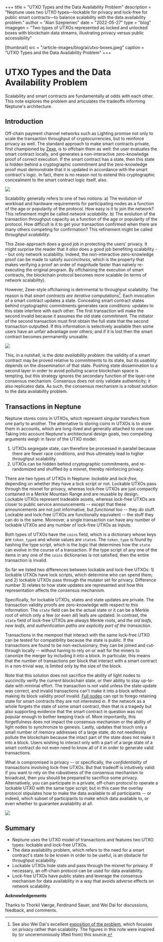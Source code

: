 +++
title = "UTXO Types and the Data Availability Problem"
description = "Neptune uses two UTXO types—lockable for privacy and lock-free for public smart contracts—to balance scalability with the data availability problem."
author = "Alan Szepieniec"
date = "2022-05-27"
type = "blog"
imagegen = "Two types of UTXOs represented as locked and unlocked boxes with blockchain data streams, illustrating privacy versus public accessibility"

[thumbnail]
src = "/article-images/blog/ai/utxo-boxes.jpeg"
caption = "UTXO Types and the Data Availability Problem"
+++


# UTXO Types and the Data Availability Problem

Scalability and smart contracts are fundamentally at odds with each other. This note explores the problem and articulates the tradeoffs informing Neptune's architecture.

## Introduction

Off-chain payment channel networks such as Lighting promise not only to scale the transaction throughput of cryptocurrencies, but to reinforce privacy as well. The standard approach to make smart contracts private, first championed by [Zexe](https://eprint.iacr.org/2018/962.pdf), is to offchain them as well: the user evaluates the smart contract locally, and generates a non-interactive zero-knowledge proof of correct execution. If the smart contract has a state, then this state is hidden behind a cryptographic commitment and the zero-knowledge proof must demonstrate that it is updated in accordance with the smart contract's logic. In fact, there is no reason not to extend this cryptographic concealment to the smart contract logic itself, also.

![](/article-images/blog/zexe-style.svg)

Scalability generally refers to one of two notions:
 a) The evolution of workload and hardware requirements for participating nodes as a function of the age or popularity of the protocol. How easy is it to join the network? This refinement might be called *network scalability*.
 b) The evolution of the transaction throughput capacity as a function of the age or popularity of the protocol. How difficult is it to get your transaction confirmed when there are many others competing for confirmation? This refinement might be called *throughput scalability*.

This Zexe-approach does a good job in protecting the users' privacy. It might surprise the reader that it *also* does a good job benefiting scalability -- but only network scalability. Indeed, the non-interactive zero-knowledge proof can be made to satisfy *succinctness*, which is the property that makes verifying a proof an order of magnitude faster than naïvely re-executing the original program. By offchaining the execution of smart contracts, the blockchain protocol becomes more scalable (in terms of network scalability).

However, Zexe-style offchaining is detrimental to throughput scalability. The reason is that *smart contracts are iterative computations*[^1]. Each invocation of a smart contract updates a state. Concealing smart contract states behind cryptographic commitments generates race conditions: updates to this state interfere with each other. The first transaction will make the second invalid because it assumes the old state commitment. The initiator of the second transaction must first obtain the full state that the second transaction outputted. If this information is selectively available then some users have an unfair advantage over others; and if it is lost then the smart contract becomes permanently unusable.

![](/article-images/blog/iterative-functions.svg)

This, in a nutshell, is the *data availability problem*: the validity of a smart contract may be proved relative to commitments to its state, but its *usability* depends on the dissemination of that state. Pushing state dissemination to a second layer in order to avoid polluting scarce blockchain space is tempting, but this strategy ignores the secondary function of the layer-one consensus mechanism. Consensus does not only validate authenticity; it also replicates data. As such, the consensus mechanism is a robust solution to the data availability problem.

## Transactions in Neptune

Neptune stores coins in UTXOs, which represent singular transfers from one party to another. The alternative to storing coins in UTXOs is to store them in accounts, which are long-lived and generally attached to one user. Taking into account Neptune's architectural design goals, two compelling arguments weigh in favor of the UTXO model:
 1. UTXOs segregate state, can therefore be processed in parallel because there are fewer race conditions, and thus ultimately lead to higher throughput scalability.
 2. UTXOs can be hidden behind cryptographic commitments, and re-randomized and shuffled by a mixnet, thereby reinforcing privacy.

There are two types of UTXOs in Neptune: *lockable* and *lock-free*, depending on whether they have a lock script or not. Lockable UTXOs pass through the mixnet for privacy, whereas lock-free UTXOs are just compactly contained in a Merkle Mountain Range and are reusable by design. Lockable UTXOs represent tradeable assets, whereas lock-free UTXOs are closer to public service announcements -- except that these announcements are not just informative, but *functional* too -- they *do* stuff. Lockable and lock-free UTXOs are functionally equivalent -- the stuff they can do is the same. Moreover, a single transaction can have any number of lockable UTXOs and any number of lock-free UTXOs as inputs.

Both types of UTXOs have the `coins` field, which is a dictionary whose keys are `token_type`s and whose values are `state`s. The `token_type` is found by hashing the type script, which is the logic that determines how the `state` can evolve in the course of a transaction. If the type script of any one of the items in any one of the `coins` dictionaries is not satisfied, then the entire transaction is invalid. 

So far we listed two differences between lockable and lock-free UTXOs: 1) lockable UTXOs have lock scripts, which determine who can spend them; and 2) lockable UTXOs pass through the mutator set for privacy. Difference number 3) relates to how state updates are represented and how this representation affects the consensus mechanism.

Specifically, for lockable UTXOs, states and state updates are private. The transaction validity proofs are zero-knowledge with respect to this information. The `state` field can be the actual state or it can be a Merkle root of which only a few (or even all) leafs are updated. In contrast, the `state` field of lock-free UTXOs are *always* Merkle roots, and *the old leafs, new leafs, and authentication paths are explicitly part of the transaction*.

Transactions in the mempool that interact with the same lock-free UTXO can be tested for compatibility because the state is public. If the transactions are found to be non-exclusionary, they can be joined and cut-through locally -- without having to rely on or wait for the miners to canonize the merger by including it into a block. In particular, this means that the number of transactions per block that interact with a smart contract in a non-trivial way, is limited only by the size of the block.

Note that this solution does not sacrifice the ability of light nodes to succinctly verify the current blockchain state, or their ability to stay up-to-date with minimal effort. The transaction is not valid unless the state update was correct, and invalid transactions can't make it into a block without making its block validity proof invalid. [Full nodes](@/blog/2022-03-08-storage-node-types.md) can opt to forego retaining state for smart contracts they are not interested in. If the network as a whole forgets the state of some smart contract, then that is a tragedy but also supporting evidence that the smart contract in question was not popular enough to bother keeping track of. More importantly, this forgetfulness does not impact the consensus mechanism or the ability of light nodes to synchronize to genesis. Lastly, updates that touch only a small number of memory addresses of a large state, do not needlessly pollute the blockchain because the intact part of the state does not make it into a block. Users wishing to interact only with a part of a large state of a smart contract do not even need to know all of it in order to generate valid transactions.

What *is* compromised is privacy -- or specifically, the *confidentiality* of transactions involving lock-free UTXOs. But that tradeoff is intuitively valid: if you want to rely on the robustness of the consensus mechanism to broadcast, then you should be prepared to sacrifice some privacy. Alternatively, you can participate in a private, off-chain protocol to operate a lockable UTXO with the same type script; but in this case the overlay protocol stipulates how to make the data available to all participants -- or indeed, which subset of participants to make which data available to, or even whether to guarantee availability at all.

![](/article-images/blog/public-lock-free.svg)

## Summary

 - Neptune uses the UTXO model of transactions and features two UTXO types: lockable and lock-free UTXOs.
 - The data availability problem, which refers to the need for a smart contract's state to be known in order to be useful, is an obstacle for throughput scalability.
 - Lockable UTXOs hide state and pass through the mixnet for privacy. If necessary, an off-chain protocol can be used for data availability.
 - Lock-free UTXOs have public states and leverage the consensus mechanism for data availability in a way that avoids adverse effects on network scalability.

**Acknowledgements**

Thanks to Thorkil Værge, Ferdinand Sauer, and Wei Dai for discussions, feedback, and comments.

[^1]: See also Wei Dai's excellent [exposition of the problem](https://wdai.us/posts/navigating-privacy/), which focuses on privacy rather than scalability. The figures in this note were inspired by (or unceremoniously lifted from) this source.
